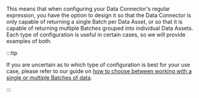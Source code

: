 This means that when configuring your Data Connector's regular expression, you have the option to design it so that the Data Connector is only capable of returning a single Batch per Data Asset, or so that it is capable of returning multiple Batches grouped into individual Data Assets.  Each type of configuration is useful in certain cases, so we will provide examples of both.

:::tip

If you are uncertain as to which type of configuration is best for your use case, please refer to our guide on [how to choose between working with a single or multiple Batches of data](../../how_to_choose_between_working_with_a_single_or_multiple_batches_of_data.md).

:::